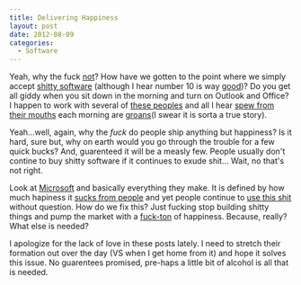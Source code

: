 ```yaml
---
title: Delivering Happiness
layout: post
date: 2012-08-09
categories:
  - Software
---
```


Yeah, why the fuck [not][1]? How have we gotten to the point where we
simply accept [shitty software][2] (although I hear number 10 is way
[good][3])? Do you get all giddy when you sit down in the morning and
turn on Outlook and Office? I happen to work with several of [these
peoples][4] and all I hear [spew from their mouths][5] each morning are
[groans][6](I swear it is sorta a true story).

Yeah...well, again, why the _fuck_ do people ship anything but happiness?
Is it hard, sure but, why on earth would you go through the trouble for a
few quick bucks? And, guarenteed it will be a measly few. People usually
don't contine to buy shitty software if it continues to exude shit...
Wait, no that's not right.

Look at [Microsoft][7] and basically everything they make. It is defined
by how much hapiness it [sucks from people][8] and yet people continue
to [use this shit][9] without question. How do we fix this? Just fucking
stop building shitty things and pump the market with a [fuck-ton][10] of
happiness. Because, really? What else is needed?

I apologize for the lack of love in these posts lately. I need to
stretch their formation out over the day (VS when I get home from it) and hope it solves this
issue. No guarentees promised, pre-haps a little bit of alcohol is all
that is needed.

[1]: http://3.bp.blogspot.com/_mcMJ_B_hD0U/TKhNgFPsQWI/AAAAAAAAAR8/ZAtFQwauQvg/s1600/archer.jpg
[2]: http://www.davidforbes.net/wp-content/uploads/2010/06/ie-devil_03.jpg
[3]: http://www.inspireux.com/wp-content/uploads/310.gif
[4]: http://cdn1.benzinga.com/files/crazypeople.jpg
[5]: http://youtu.be/-JFfN5pKzFU
[6]: http://www.amazon.com/Groan-Up-Newark-Nebraska-ebook/dp/B005OC2V8I/ref=sr_1_5?ie=UTF8&qid=1344561738&sr=8-5&keywords=groan+up
[7]: http://youtu.be/-JFfN5pKzFU
[8]: http://thisthatandtheotherthang.files.wordpress.com/2011/10/funny-pictures-kitten-and-puppy-watch-a-scary-movie-together.jpg
[9]: http://www.nataliedee.com/051209/FUN-FACT-i-use-that-shit-to-wash-my-face.jpg
[10]: https://en.wikipedia.org/wiki/Metric_time
